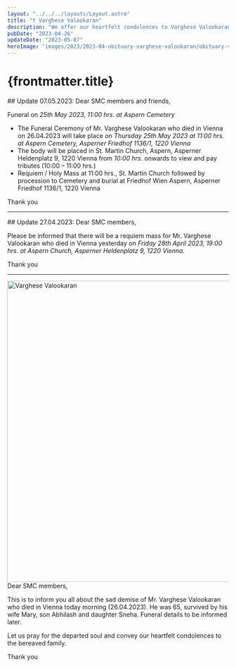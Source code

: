 ```yaml
---
layout: "../../../layouts/Layout.astro"
title: "† Varghese Valookaran"
description: "We offer our heartfelt condolences to Varghese Valookaran"
pubDate: "2023-04-26"
updateDate: "2023-05-07"
heroImage: "images/2023/2023-04-obituary-varghese-valookaran/obituary-varghese-valookaran.png"
---
```

# {frontmatter.title}
<section>
## Update 07.05.2023:
Dear SMC members and friends,
  
Funeral on <em>25th May 2023, 11:00 hrs. at Aspern Cemetery</em>

- The Funeral Ceremony of Mr. Varghese Valookaran who died in Vienna on 26.04.2023 will take place on <em>Thursday 25th May 2023 at 11:00 hrs. at Aspern Cemetery, Asperner Friedhof 1136/1, 1220 Vienna</em>
- The body will be placed in St. Martin Church, Aspern, Asperner Heldenplatz 9, 1220 Vienna from <em>10:00 hrs.</em> onwards to view and pay tributes (10:00 – 11:00 hrs.)
- Requiem / Holy Mass at 11:00 hrs., St. Martin Church followed by procession to Cemetery and burial at Friedhof Wien Aspern, Asperner Friedhof 1136/1, 1220 Vienna

Thank you

---
</section>
<section>
## Update 27.04.2023:
Dear SMC members,

Please be informed that there will be a requiem mass for Mr. Varghese Valookaran who died in Vienna yesterday on <em>Friday 28th April 2023, 19:00 hrs. at Aspern Church, Asperner Heldenplatz 9, 1220 Vienna.</em>

Thank you

---
</section>
<img alt='Varghese Valookaran' src={`${import.meta.env.PUBLIC_ASSETS}${frontmatter.heroImage}`} width='684'/>

<section>
Dear SMC members,
  
This is to inform you all about the sad demise of Mr. Varghese Valookaran who died in Vienna today morning (26.04.2023). He was 65, survived by his wife Mary, son Abhilash and daughter Sneha. Funeral details to be informed later.

Let us pray for the departed soul and convey our heartfelt condolences to the bereaved family.

Thank you
</section>
